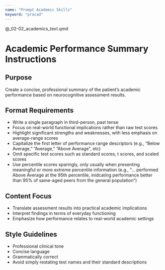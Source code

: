 ```yaml
---
name: "Prompt Academic Skills"
keyword: "pracad"
---
```


@_02-02_academics_text.qmd

# Academic Performance Summary Instructions

## Purpose

Create a concise, professional summary of the patient's academic performance based on neurocognitive assessment results.

## Format Requirements

- Write a single paragraph in third-person, past tense
- Focus on real-world functional implications rather than raw test scores
- Highlight significant strengths and weaknesses, with less emphasis on average-range scores
- Capitalize the first letter of performance range descriptors (e.g., "Below Average," "Average," "Above Average", etc)
- Omit specific test scores such as standard scores, t scores, and scaled scores
- Use percentile scores sparingly, only usually when presenting meaningful or more extreme percentile information (e.g., "... performed Above Average at the 95th percentile, inidcating performance better than 95% of same-aged peers from the general population")

## Content Focus

- Translate assessment results into practical academic implications
- Interpret findings in terms of everyday functioning
- Emphasize how performance relates to real-world academic settings

## Style Guidelines

- Professional clinical tone
- Concise language
- Grammatically correct
- Avoid simply restating test names and their standard descriptions
